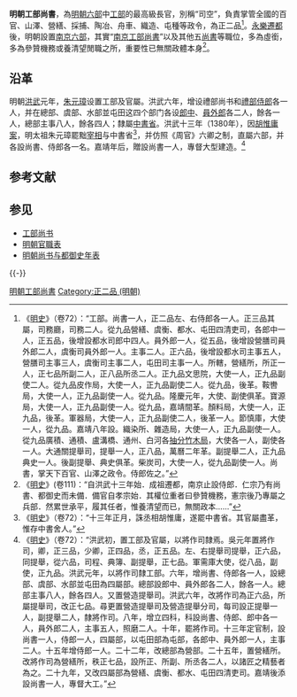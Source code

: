 '''明朝工部尚書'''，為[[明朝|明朝]][[六部|六部]]中[[工部|工部]]的最高級長官，別稱“司空”，負責掌管全國的百官、山澤、營繕、採捕、陶冶、舟車、織造、屯種等政令，為正二品<ref>《[[明史|明史]]》（卷72）：“工部。尚書一人，正二品左、右侍郎各一人。正三品其屬，司務廳，司務二人。從九品營繕、虞衡、都水、屯田四清吏司，各郎中一人，正五品，後增設都水司郎中四人。員外郎一人，從五品，後增設營膳司員外郎二人，虞衡司員外郎一人。主事二人。正六品，後增設都水司主事五人，營膳司主事三人，虞衡司主事二人，屯田司主事一人。所轄，營繕所，所正一人，正七品所副二人，正八品所丞二人。正九品文思院，大使一人，正九品副使二人。從九品皮作局，大使一人，正九品副使二人。從九品，後革。鞍轡局，大使一人，正九品副使一人。從九品。隆慶元年，大使、副使俱革。寶源局，大使一人，正九品副使一人。從九品，嘉靖間革。顏料局，大使一人，正九品，後革。軍器局，大使一人，正九品副使二人，後革一人。節慎庫，大使一人，從九品。嘉靖八年設。織染所、雜造局，大使一人，正九品副使一人。從九品廣積、通積、盧溝橋、通州、白河各[[抽分竹木局|抽分竹木局]]，大使各一人，副使各一人。大通關提舉司，提舉一人，正八品，萬曆二年革。副提舉二人，正九品典史一人。後副提舉、典史俱革。柴炭司，大使一人，從九品副使一人。尚書，掌天下百官、山澤之政令。侍郎佐之。”</ref>。[[永樂遷都|永樂遷都]]後，明朝設置[[南京六部|南京六部]]，其實“[[南京工部尚書|南京工部尚書]]”以及其他五[[尚書|尚書]]等職位，多為虛銜，多為參贊機務或養清望閒職之所，重要性已無關政體本身<ref>《[[明史|明史]]》(卷111)：“自洪武十三年始．成祖遷都，南京止設侍郎．仁宗乃有尚書、都御史而未備．備官自孝宗始．其權位重者曰參贊機務，憲宗後乃專屬之兵部．然累世承平，履其任者，惟養清望而已，無關政本……”</ref>。

== 沿革 ==
明朝[[洪武|洪武]]元年，[[朱元璋|朱元璋]]设置工部及官屬。洪武六年，增设禮部尚书和[[禮部侍郎|禮部侍郎]]各一人，并在總部、虞部、水部並屯田这四个部门各设[[郎中|郎中]]、[[員外郎|員外郎]]各二人，餘各一人，總部主事八人，餘各四人；隸屬[[明朝中书省|中書省]]。洪武十三年（1380年），因[[胡惟庸案|胡惟庸案]]，明太祖朱元璋罷黜[[宰相|宰相]]与中書省<ref>《[[明史|明史]]》（卷72）：“十三年正月，誅丞相胡惟庸，遂罷中書省。其官屬盡革，惟存中書舍人。”</ref>，并仿照《周官》六卿之制，直屬六部，并各設尚書、侍郎各一名。嘉靖年后，贈設尚書一人，專督大型建造。<ref>《[[明史|明史]]》（卷72）：“洪武初，置工部及官屬，以將作司隸焉。吳元年置將作司，卿，正三品，少卿，正四品，丞，正五品。左、右提舉司提舉，正六品，同提舉，從六品，司程、典簿、副提舉，正七品。軍需庫大使，從八品，副使，正九品。洪武元年，以將作司隸工部。六年，增尚書、侍郎各一人，設總部、虞部、水部並屯田為四屬部。總部設郎中、員外郎各二人，餘各一人。總部主事八人，餘各四人。又置營造提舉司。洪武六年，改將作司為正六品，所屬提舉司，改正七品。尋更置營造提舉司及營造提舉分司，每司設正提舉一人，副提舉二人，隸將作司。八年，增立四科，科設尚書、侍郎、郎中各一人，員外郎二人，主事五人，照磨二人。十年，罷將作司。十三年定官制，設尚書一人，侍郎一人，四屬部，以屯田部為屯部，各郎中、員外郎一人，主事二人。十五年增侍郎一人。二十二年，改總部為營部。二十五年，置營繕所。改將作司為營繕所，秩正七品，設所正、所副、所丞各二人，以諸匠之精藝者為之。二十九年，又改四屬部為營繕、虞衡、都水、屯田四清吏司。嘉靖後添設尚書一人，專督大工。”</ref>

== 参考文献 ==
{{Wikisource|明史/卷72}}
{{Reflist}}

== 参见 ==
* [[工部尚书|工部尚书]]
* [[明朝官職表|明朝官職表]]
* [[明朝尚书与都御史年表|明朝尚书与都御史年表]]

{{-}}
{{明朝中央官制}}
{{明朝六部}}

[[Category:明朝工部尚書|]]
[[Category:正二品_(明朝)|Category:正二品 (明朝)]]